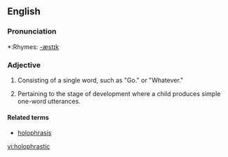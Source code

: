 ==English==

===Pronunciation===
*:Rhymes: [[Rhymes:English:-æstɪk|-æstɪk]]

===Adjective===
{{en-adj|-}}

# {{linguistics|of a sentence}} Consisting of a single word, such as "Go." or "Whatever."
# {{linguistics}} Pertaining to the stage of development where a child produces simple one-word utterances.

====Related terms====
*[[holophrasis]]

[[vi:holophrastic]]